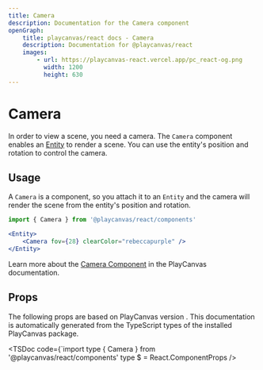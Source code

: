 ```yaml
---
title: Camera
description: Documentation for the Camera component
openGraph:
    title: playcanvas/react docs - Camera
    description: Documentation for @playcanvas/react
    images:
        - url: https://playcanvas-react.vercel.app/pc_react-og.png
          width: 1200
          height: 630
---
```

# Camera

In order to view a scene, you need a camera. The `Camera` component enables an [Entity](/docs/api/entity) to render a scene. You can use the entity's position and rotation to control the camera.

## Usage

A `Camera` is a component, so you attach it to an `Entity` and the camera will render the scene from the entity's position and rotation.

```jsx copy
import { Camera } from '@playcanvas/react/components'

<Entity>
    <Camera fov={28} clearColor="rebeccapurple" />
</Entity>
```

Learn more about the [Camera Component](https://api.playcanvas.com/classes/Engine.CameraComponent.html) in the PlayCanvas documentation.

## Props

The following props are based on PlayCanvas version **<PcVersion />**. This documentation is automatically generated from the TypeScript types of the installed PlayCanvas package.

<TSDoc
  code={`import type { Camera } from '@playcanvas/react/components'
type $ = React.ComponentProps<typeof Camera>
/>
